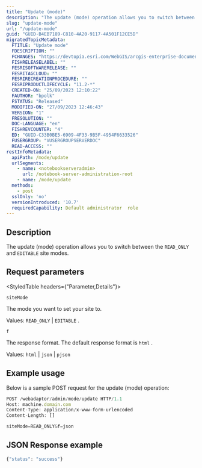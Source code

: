 ```yaml
---
title: "Update (mode)"
description: "The update (mode) operation allows you to switch between the READ_ONLY and EDITABLE site modes."
slug: "update-mode"
url: "/update-mode"
guid: "GUID-B4EB7189-C810-4A20-9117-4A501F12CE5D"
migratedTopicMetadata:
  FTITLE: "Update mode"
  FDESCRIPTION: ""
  FCHANGES: "https://devtopia.esri.com/WebGIS/arcgis-enterprise-documentation/issues/4913"
  FISHRELEASELABEL: ""
  FESRISOFTWARERELEASE: ""
  FESRITAGCLOUD: ""
  FESRIRECREATIONPROCEDURE: ""
  FESRIPRODUCTLIFECYCLE: "11.2-*"
  CREATED-ON: "25/09/2023 12:10:22"
  FAUTHOR: "bpolk"
  FSTATUS: "Released"
  MODIFIED-ON: "27/09/2023 12:46:43"
  VERSION: "1"
  FRESOLUTION: ""
  DOC-LANGUAGE: "en"
  FISHREVCOUNTER: "4"
  ED: "GUID-C33B0BE5-6909-4F33-9B5F-4954F6633526"
  FUSERGROUP: "VUSERGROUPSERVERDOC"
  READ-ACCESS: ""
restInfoMetadata:
  apiPath: /mode/update
  urlSegments:
    - name: <notebookserveradmin>
      url: /notebook-server-administration-root
    - name: /mode/update
  methods:
    - post
  sslOnly: 'no'
  versionIntroduced: '10.7'
  requiredCapability: Default administrator  role
---
```


## Description

The update (mode) operation allows you to switch between the `READ_ONLY`  and `EDITABLE`  site modes. 

##  Request parameters 

<StyledTable headers={"Parameter,Details"}>

<StyledTableRow>

<StyledTableCell cellStyle="markdown">

`siteMode` 

</StyledTableCell>

<StyledTableCell cellStyle="markdown">

The mode you want to set your site to.

Values: `READ_ONLY`  \| `EDITABLE` .

</StyledTableCell>

</StyledTableRow>

<StyledTableRow>

<StyledTableCell cellStyle="markdown">

`f` 

</StyledTableCell>

<StyledTableCell cellStyle="markdown">

The response format. The default response format is `html` .

Values: `html`  \| `json`  \| `pjson` 

</StyledTableCell>

</StyledTableRow>

</StyledTable>

## Example usage

Below is a sample POST request for the update (mode) operation:

```javascript
POST /webadaptor/admin/mode/update HTTP/1.1
Host: machine.domain.com
Content-Type: application/x-www-form-urlencoded
Content-Length: []

siteMode=READ_ONLY&f=json
```

 

## JSON Response example

```javascript
{"status": "success"}
```

 
